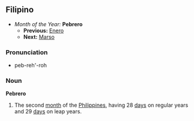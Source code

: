 ==Filipino==
*''Month of the Year:'' '''Pebrero'''
**'''Previous:''' [[Enero]]
**'''Next:''' [[Marso]]

===Pronunciation===
*peb-reh'-roh

===Noun===
'''Pebrero'''
#The second [[month]] of the [[Philippines]], having 28 [[day]]s on regular years and 29 [[days]] on leap years.